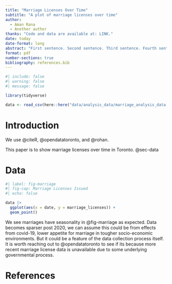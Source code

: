 ```yaml
---
title: "Marriage Licenses Over Time"
subtitle: "A plot of marriage licenses over time"
author: 
  - Aman Rana
  - Another author
thanks: "Code and data are available at: LINK."
date: today
date-format: long
abstract: "First sentence. Second sentence. Third sentence. Fourth sentence."
format: pdf
number-sections: true
bibliography: references.bib
---
```


```r
#| include: false
#| warning: false
#| message: false

library(tidyverse)

data <- read_csv(here::here("data/analysis_data/marriage_analysis_data.csv"))
```


# Introduction

We use @citeR, @opendatatoronto, and @rohan.

This paper is to show marriage licenses over time in Toronto. @sec-data

# Data {#sec-data}

```r
#| label: fig-marriage
#| fig-cap: Marriage Licenses Issued
#| echo: false

data |> 
  ggplot(aes(x = date, y = marriage_licenses)) +
  geom_point()

```

We see marriages have seasonality in @fig-marriage as expected. 
Data becomes sparser post 2020, we can assume this could be from effects from covid-19, lower appetite for marriage in tougher socio-economic environments. But it could be a feature of the data collection process itself. It is worth reaching out to @opendatatoronto to see if its because more recent marriage license data is unavailable due to some underlying governmental process.

\newpage


# References


